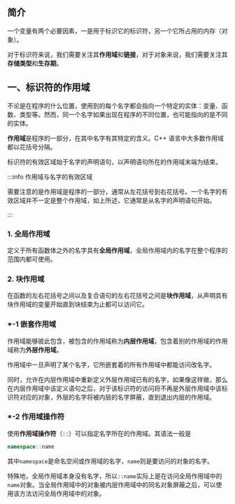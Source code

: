 ## 简介

一个变量有两个必要因素，一是用于标识它的标识符，另一个它所占用的内存（对象）。

对于标识符来说，我们需要关注其**作用域**和**链接**，对于对象来说，我们需要关注其**存储类型**和**生存期**。



## 一、标识符的作用域

不论是在程序的什么位置，使用到的每个名字都会指向一个特定的实体：变量、函数、类型等。然而，同一个名字如果出现在程序的不同位置，也可能指向的是不同的实体。

**作用域**是程序的一部分，在其中名字有其特定的含义。C++ 语言中大多数作用域都以花括号分隔。

标识符的有效区域始于名字的声明语句，以声明语句所在的作用域末端为结束。

:::info 作用域与名字的有效区域

需要注意的是作用域是程序的一部分，通常从左花括号到右花括号。一个名字的有效区域并不一定是整个作用域，如上所述，它通常是从名字的声明语句开始。

:::

### 1. 全局作用域

定义于所有函数体之外的名字具有**全局作用域**，全局作用域内的名字在整个程序的范围内都可使用。



### 2. 块作用域

在函数的左右花括号之间以及复合语句的左右花括号之间是**块作用域**，从声明具有块作用域的变量开始直到块结束为止都可以访问它。




### \*-1 嵌套作用域

作用域能够彼此包含，被包含的作用域称为**内层作用域**，包含着别的作用域的作用域称为**外层作用域**。

作用域中一旦声明了某个名字，它所嵌套着的所有作用域中都能访问改名字。

同时，允许在内层作用域中重新定义外层作用域已有的名字，如果像这样做，那么在内层作用域中该定义语句之后，对于该标识符的访问将不再是外层作用域中该标识符对应的对象，外层的名字将被内层的名字屏蔽，直到退出内层的作用域。



### \*-2 作用域操作符

使用**作用域操作符**（`::`）可以指定名字所在的作用域。其语法一般是

```cpp
namespace::name
```

其中`namespace`是命名空间或作用域的名字，`name`则是要访问的对象的名字。

特殊地，全局作用域本身没有名字，所以`::name`实际上是在访问全局作用域中的`name`对象。当全局作用域中的对象被内层作用域中的同名对象屏蔽之后，可以使用该方法访问全局作用域中的对象。
